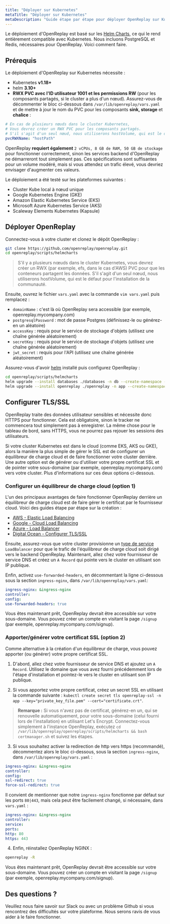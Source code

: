 ```yaml
---
title: "Déployer sur Kubernetes"
metaTitle: "Déployer sur Kubernetes"
metaDescription: "Guide étape par étape pour déployer OpenReplay sur Kubernetes."
---
```


Le déploiement d'OpenReplay est basé sur les [Helm Charts](https://helm.sh), ce qui le rend entièrement compatible avec Kubernetes. Nous incluons PostgreSQL et Redis, nécessaires pour OpenReplay. Voici comment faire.

## Prérequis

Le déploiement d'OpenReplay sur Kubernetes nécessite :
 - Kubernetes **v1.18+**
 - helm **3.10+**
 - **RWX PVC avec l'ID utilisateur 1001 et les permissions RW** (pour les composants partagés, si le cluster a plus d'un nœud). Assurez-vous de décommenter le bloc ci-dessous dans `/var/lib/openreplay/vars.yaml` et de mettre à jour le nom du PVC pour les composants **sink, storage** et **chalice** :

```yaml
# En cas de plusieurs nœuds dans le cluster Kubernetes,
# Vous devrez créer un RWX PVC pour les composants partagés.
# S'il s'agit d'un seul nœud, nous utiliserons hostVolume, qui est le défaut pour l'édition communauté/oss.
pvcRWXName: "hostPath"
```

OpenReplay **requiert également** `2 vCPUs, 8 GB de RAM, 50 GB de stockage` pour fonctionner correctement, sinon les services backend d'OpenReplay ne démarreront tout simplement pas. Ces spécifications sont suffisantes pour un volume modéré, mais si vous attendez un trafic élevé, vous devriez envisager d'augmenter ces valeurs.

Le déploiement a été testé sur les plateformes suivantes :
- Cluster Kube local à nœud unique
- Google Kubernetes Engine (GKE)
- Amazon Elastic Kubernetes Service (EKS)
- Microsoft Azure Kubernetes Service (AKS)
- Scaleway Elements Kubernetes (Kapsule)

## Déployer OpenReplay

Connectez-vous à votre cluster et clonez le dépôt OpenReplay :

```bash
git clone https://github.com/openreplay/openreplay.git
cd openreplay/scripts/helmcharts
```

> S'il y a plusieurs nœuds dans le cluster Kubernetes,
vous devrez créer un RWX (par exemple, efs, dans le cas d'AWS) PVC pour que les conteneurs partagent les données.
S'il s'agit d'un seul nœud, nous utiliserons hostVolume, qui est le défaut pour l'installation de la communauté.

Ensuite, ouvrez le fichier `vars.yaml` avec la commande `vim vars.yaml` puis remplacez :
- `domainName` : c'est là où OpenReplay sera accessible (par exemple, openreplay.mycompany.com)
- `postgresqlPassword` : mot de passe Postgres (définissez-le ou générez-en un aléatoire)
- `accessKey` : requis pour le service de stockage d'objets (utilisez une chaîne générée aléatoirement)
- `secretKey` : requis pour le service de stockage d'objets (utilisez une chaîne générée aléatoirement)
- `jwt_secret` : requis pour l'API (utilisez une chaîne générée aléatoirement)

Assurez-vous d'avoir [helm](https://helm.sh/docs/intro/install/) installé puis configurez OpenReplay :

```bash
cd openreplay/scripts/helmcharts
helm upgrade --install databases ./databases -n db --create-namespace --wait -f ./vars.yaml --atomic
helm upgrade --install openreplay ./openreplay -n app --create-namespace --wait -f ./vars.yaml --atomic
```

## Configurer TLS/SSL

OpenReplay traite des données utilisateur sensibles et nécessite donc HTTPS pour fonctionner. Cela est obligatoire, sinon le tracker ne commencera tout simplement pas à enregistrer. La même chose pour le tableau de bord, sans HTTPS, vous ne pourrez pas rejouer les sessions des utilisateurs.

Si votre cluster Kubernetes est dans le cloud (comme EKS, AKS ou GKE), alors la manière la plus simple de gérer le SSL est de configurer un équilibreur de charge cloud et de faire fonctionner votre cluster derrière. Une autre option est de générer ou d'utiliser votre propre certificat SSL et de pointer votre sous-domaine (par exemple, openreplay.mycompany.com) vers votre cluster. Plus d'informations sur ces deux options ci-dessous.

### Configurer un équilibreur de charge cloud (option 1)

L'un des principaux avantages de faire fonctionner OpenReplay derrière un équilibreur de charge cloud est de faire gérer le certificat par le fournisseur cloud. Voici des guides étape par étape sur la création :
- [AWS - Elastic Load Balancing](/deployment/deploy-aws#setupawsloadbalancer(option1))
- [Google - Cloud Load Balancing](/deployment/deploy-gcp#setupgoogleloadbalancer(option1))
- [Azure - Load Balancer]([/deployment/deploy-azure#setupazurefrontdoor(option1)](https://docs.microsoft.com/en-us/azure/load-balancer/load-balancer-overview))
- [Digital Ocean - Configurer TLS/SSL](/deployment/deploy-digitalocean#configuretls/ssl)

Ensuite, assurez-vous que votre cluster provisionne un [type de service](https://kubernetes.io/docs/concepts/services-networking/service/#loadbalancer) `LoadBalancer` pour que le trafic de l'équilibreur de charge cloud soit dirigé vers le backend OpenReplay. Maintenant, allez chez votre fournisseur de service DNS et créez un `A Record` qui pointe vers le cluster en utilisant son IP publique.

Enfin, activez `use-forwarded-headers`, en décommentant la ligne ci-dessous sous la section `ingress-nginx`, dans `/var/lib/openreplay/vars.yaml`:

```yaml
ingress-nginx: &ingress-nginx
controller:
config:
use-forwarded-headers: true
```

Vous êtes maintenant prêt, OpenReplay devrait être accessible sur votre sous-domaine. Vous pouvez créer un compte en visitant la page `/signup` (par exemple, openreplay.mycompany.com/signup).

### Apporter/générer votre certificat SSL (option 2)

Comme alternative à la création d'un équilibreur de charge, vous pouvez apporter (ou générer) votre propre certificat SSL.

1. D'abord, allez chez votre fournisseur de service DNS et ajoutez un `A Record`. Utilisez le domaine que vous avez fourni précédemment lors de l'étape d'installation et pointez-le vers le cluster en utilisant son IP publique.

2. Si vous apportez votre propre certificat, créez un secret SSL en utilisant la commande suivante : `kubectl create secret tls openreplay-ssl -n app --key="private_key_file.pem" --cert="certificate.crt"`.

> **Remarque :** Si vous n'avez pas de certificat, générez-en un, qui se renouvelle automatiquement, pour votre sous-domaine (celui fourni lors de l'installation) en utilisant Let's Encrypt. Connectez-vous simplement à l'instance OpenReplay, exécutez `cd /var/lib/openreplay/openreplay/scripts/helmcharts && bash certmanager.sh` et suivez les étapes.

3. Si vous souhaitez activer la redirection de http vers https (recommandé), décommentez alors le bloc ci-dessous, sous la section `ingress-nginx`, dans `/var/lib/openreplay/vars.yaml` :

```yaml
ingress-nginx: &ingress-nginx
controller:
config:
ssl-redirect: true
force-ssl-redirect: true
```

Il convient de mentionner que notre `ingress-nginx` fonctionne par défaut sur les ports `80|443`, mais cela peut être facilement changé, si nécessaire, dans `vars.yaml` :

```yaml
ingress-nginx: &ingress-nginx
controller:
service:
ports:
http: 80
https: 443
```

4. Enfin, réinstallez OpenReplay NGINX :

```bash
openreplay -R
```

Vous êtes maintenant prêt, OpenReplay devrait être accessible sur votre sous-domaine. Vous pouvez créer un compte en visitant la page `/signup` (par exemple, openreplay.mycompany.com/signup).

## Des questions ?

Veuillez nous faire savoir sur Slack ou avec un problème Github si vous rencontrez des difficultés sur votre plateforme. Nous serons ravis de vous aider à le faire fonctionner.
